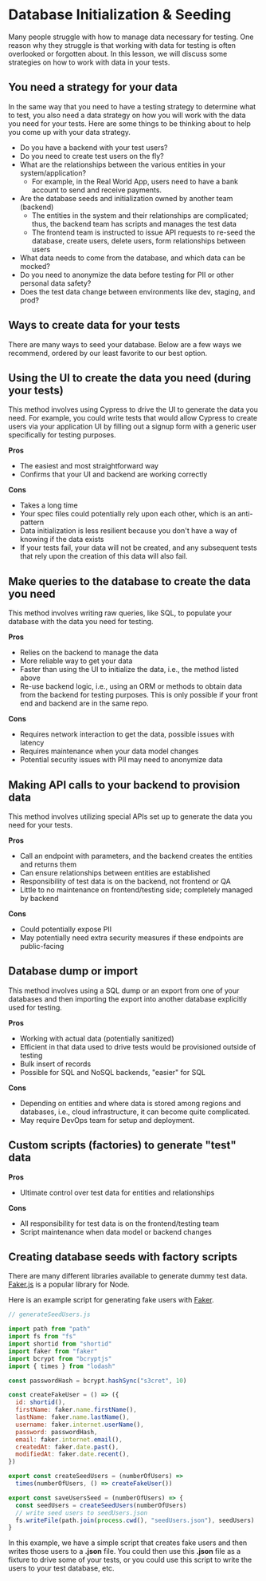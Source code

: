 # Database Initialization & Seeding

Many people struggle with how to manage data necessary for testing. One reason why they struggle is that working with data for testing is often overlooked or forgotten about. In this lesson, we will discuss some strategies on how to work with data in your tests.

## You need a strategy for your data

In the same way that you need to have a testing strategy to determine what to test, you also need a data strategy on how you will work with the data you need for your tests. Here are some things to be thinking about to help you come up with your data strategy.

- Do you have a backend with your test users?
- Do you need to create test users on the fly?
- What are the relationships between the various entities in your system/application?
  - For example, in the Real World App, users need to have a bank account to send and receive payments.
- Are the database seeds and initialization owned by another team (backend)
  - The entities in the system and their relationships are complicated; thus, the backend team has scripts and manages the test data
  - The frontend team is instructed to issue API requests to re-seed the database, create users, delete users, form relationships between users
- What data needs to come from the database, and which data can be mocked?
- Do you need to anonymize the data before testing for PII or other personal data safety?
- Does the test data change between environments like dev, staging, and prod?

## Ways to create data for your tests

There are many ways to seed your database. Below are a few ways we recommend, ordered by our least favorite to our best option.

## Using the UI to create the data you need (during your tests)

This method involves using Cypress to drive the UI to generate the data you need. For example, you could write tests that would allow Cypress to create users via your application UI by filling out a signup form with a generic user specifically for testing purposes.

**Pros**

- The easiest and most straightforward way
- Confirms that your UI and backend are working correctly

**Cons**

- Takes a long time
- Your spec files could potentially rely upon each other, which is an anti-pattern
- Data initialization is less resilient because you don't have a way of knowing if the data exists
- If your tests fail, your data will not be created, and any subsequent tests that rely upon the creation of this data will also fail.

## Make queries to the database to create the data you need

This method involves writing raw queries, like SQL, to populate your database with the data you need for testing.

**Pros**

- Relies on the backend to manage the data
- More reliable way to get your data
- Faster than using the UI to initialize the data, i.e., the method listed above
- Re-use backend logic, i.e., using an ORM or methods to obtain data from the backend for testing purposes. This is only possible if your front end and backend are in the same repo.

**Cons**

- Requires network interaction to get the data, possible issues with latency
- Requires maintenance when your data model changes
- Potential security issues with PII may need to anonymize data

## Making API calls to your backend to provision data

This method involves utilizing special APIs set up to generate the data you need for your tests.

**Pros**

- Call an endpoint with parameters, and the backend creates the entities and returns them
- Can ensure relationships between entities are established
- Responsibility of test data is on the backend, not frontend or QA
- Little to no maintenance on frontend/testing side; completely managed by backend

**Cons**

- Could potentially expose PII
- May potentially need extra security measures if these endpoints are public-facing

## Database dump or import

This method involves using a SQL dump or an export from one of your databases and then importing the export into another database explicitly used for testing.

**Pros**

- Working with actual data (potentially sanitized)
- Efficient in that data used to drive tests would be provisioned outside of testing
- Bulk insert of records
- Possible for SQL and NoSQL backends, "easier" for SQL

**Cons**

- Depending on entities and where data is stored among regions and databases, i.e., cloud infrastructure, it can become quite complicated.
- May require DevOps team for setup and deployment.

## Custom scripts (factories) to generate "test" data

**Pros**

- Ultimate control over test data for entities and relationships

**Cons**

- All responsibility for test data is on the frontend/testing team
- Script maintenance when data model or backend changes

## Creating database seeds with factory scripts

There are many different libraries available to generate dummy test data. [Faker.js](https://www.npmjs.com/package/@faker-js/faker) is a popular library for Node.

Here is an example script for generating fake users with [Faker](https://www.npmjs.com/package/@faker-js/faker).

```js
// generateSeedUsers.js

import path from "path"
import fs from "fs"
import shortid from "shortid"
import faker from "faker"
import bcrypt from "bcryptjs"
import { times } from "lodash"

const passwordHash = bcrypt.hashSync("s3cret", 10)

const createFakeUser = () => ({
  id: shortid(),
  firstName: faker.name.firstName(),
  lastName: faker.name.lastName(),
  username: faker.internet.userName(),
  password: passwordHash,
  email: faker.internet.email(),
  createdAt: faker.date.past(),
  modifiedAt: faker.date.recent(),
})

export const createSeedUsers = (numberOfUsers) =>
  times(numberOfUsers, () => createFakeUser())

export const saveUsersSeed = (numberOfUsers) => {
  const seedUsers = createSeedUsers(numberOfUsers)
  // write seed users to seedUsers.json
  fs.writeFile(path.join(process.cwd(), "seedUsers.json"), seedUsers)
}
```

In this example, we have a simple script that creates fake users and then writes those users to a **.json** file. You could then use this **.json** file as a fixture to drive some of your tests, or you could use this script to write the users to your test database, etc.
